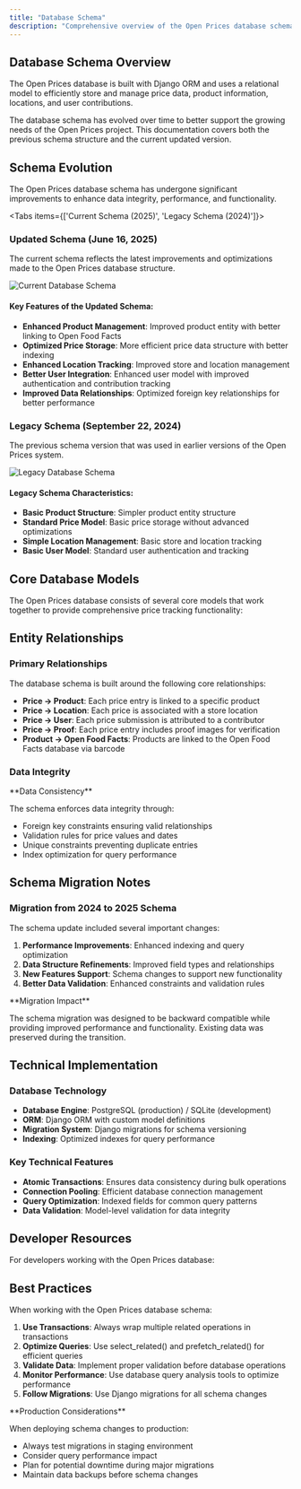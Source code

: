 ```yaml
---
title: "Database Schema"
description: "Comprehensive overview of the Open Prices database schema, including entity relationships, data structure evolution, and model definitions for prices, products, locations, and users."
---
```



## Database Schema Overview

The Open Prices database is built with Django ORM and uses a relational model to efficiently store and manage price data, product information, locations, and user contributions.

<Callout type="info">
  The database schema has evolved over time to better support the growing needs
  of the Open Prices project. This documentation covers both the previous schema
  structure and the current updated version.
</Callout>

## Schema Evolution

The Open Prices database schema has undergone significant improvements to enhance data integrity, performance, and functionality.

<Tabs items={['Current Schema (2025)', 'Legacy Schema (2024)']}>
<Tab value="Current Schema (2025)">

### Updated Schema (June 16, 2025)

The current schema reflects the latest improvements and optimizations made to the Open Prices database structure.

![Current Database Schema](</docs/Open-price/(docs)/schema/2025-06-16_schema.png>)

#### Key Features of the Updated Schema:

- **Enhanced Product Management**: Improved product entity with better linking to Open Food Facts
- **Optimized Price Storage**: More efficient price data structure with better indexing
- **Enhanced Location Tracking**: Improved store and location management
- **Better User Integration**: Enhanced user model with improved authentication and contribution tracking
- **Improved Data Relationships**: Optimized foreign key relationships for better performance

</Tab>
<Tab value="Legacy Schema (2024)">

### Legacy Schema (September 22, 2024)

The previous schema version that was used in earlier versions of the Open Prices system.

![Legacy Database Schema](</docs/Open-price/(docs)/schema/2024-09-22_schema.png>)

#### Legacy Schema Characteristics:

- **Basic Product Structure**: Simpler product entity structure
- **Standard Price Model**: Basic price storage without advanced optimizations
- **Simple Location Management**: Basic store and location tracking
- **Basic User Model**: Standard user authentication and tracking

</Tab>
</Tabs>

## Core Database Models

The Open Prices database consists of several core models that work together to provide comprehensive price tracking functionality:

<Cards>
  <Card
    title="Price Model"
    description="Central entity storing product prices with proof photos, location, and temporal data"
  />
  <Card
    title="Product Model"
    description="Product information linked to Open Food Facts database with barcode and metadata"
  />
  <Card
    title="Location Model"
    description="Store and location information including geographic coordinates and store details"
  />
  <Card
    title="User Model"
    description="Contributor information and authentication details for price submissions"
  />
  <Card
    title="Proof Model"
    description="Image proofs and verification data for price authenticity"
  />
  <Card
    title="Session Model"
    description="User session management and bulk price submission tracking"
  />
</Cards>

## Entity Relationships

### Primary Relationships

The database schema is built around the following core relationships:

- **Price → Product**: Each price entry is linked to a specific product
- **Price → Location**: Each price is associated with a store location
- **Price → User**: Each price submission is attributed to a contributor
- **Price → Proof**: Each price entry includes proof images for verification
- **Product → Open Food Facts**: Products are linked to the Open Food Facts database via barcode

### Data Integrity

<Callout type="warning">
**Data Consistency**

The schema enforces data integrity through:

- Foreign key constraints ensuring valid relationships
- Validation rules for price values and dates
- Unique constraints preventing duplicate entries
- Index optimization for query performance
  </Callout>

## Schema Migration Notes

### Migration from 2024 to 2025 Schema

The schema update included several important changes:

1. **Performance Improvements**: Enhanced indexing and query optimization
2. **Data Structure Refinements**: Improved field types and relationships
3. **New Features Support**: Schema changes to support new functionality
4. **Better Data Validation**: Enhanced constraints and validation rules

<Callout type="info">
**Migration Impact**

The schema migration was designed to be backward compatible while providing improved performance and functionality. Existing data was preserved during the transition.

</Callout>

## Technical Implementation

### Database Technology

- **Database Engine**: PostgreSQL (production) / SQLite (development)
- **ORM**: Django ORM with custom model definitions
- **Migration System**: Django migrations for schema versioning
- **Indexing**: Optimized indexes for query performance

### Key Technical Features

- **Atomic Transactions**: Ensures data consistency during bulk operations
- **Connection Pooling**: Efficient database connection management
- **Query Optimization**: Indexed fields for common query patterns
- **Data Validation**: Model-level validation for data integrity

## Developer Resources

For developers working with the Open Prices database:

<Cards>
  <Card
    title="API Documentation"
    href="/docs/Open-price/"
    description="Complete API reference for database interactions"
  />
  <Card
    title="Model Definitions"
    href="#"
    description="Django model definitions and field specifications"
  />
  <Card
    title="Migration Guide"
    href="#"
    description="Database migration procedures and best practices"
  />
</Cards>

## Best Practices

When working with the Open Prices database schema:

1. **Use Transactions**: Always wrap multiple related operations in transactions
2. **Optimize Queries**: Use select_related() and prefetch_related() for efficient queries
3. **Validate Data**: Implement proper validation before database operations
4. **Monitor Performance**: Use database query analysis tools to optimize performance
5. **Follow Migrations**: Use Django migrations for all schema changes

<Callout type="warning">
**Production Considerations**

When deploying schema changes to production:

- Always test migrations in staging environment
- Consider query performance impact
- Plan for potential downtime during major migrations
- Maintain data backups before schema changes
  </Callout>
